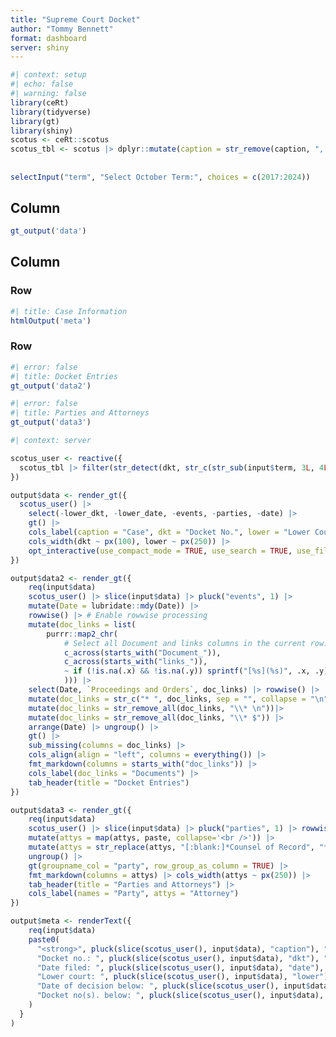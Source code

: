 ```yaml
---
title: "Supreme Court Docket"
author: "Tommy Bennett"
format: dashboard
server: shiny
---
```


```r
#| context: setup
#| echo: false
#| warning: false
library(ceRt)
library(tidyverse)
library(gt)
library(shiny)
scotus <- ceRt::scotus
scotus_tbl <- scotus |> dplyr::mutate(caption = str_remove(caption, ", Petitioner*")) |> dplyr::mutate(caption = str_remove_all(caption, ", et al.")) |> dplyr::mutate(lower = str_replace(lower, "^United States Court of Appeals for the (.+?Circuit)", "\\1"))
```

## {.sidebar}

```r
selectInput("term", "Select October Term:", choices = c(2017:2024))
```

## Column

```r
gt_output('data')
```

## Column

### Row {height=30%}

```r
#| title: Case Information
htmlOutput('meta')
```

### Row {.tabset height=70%}

```r
#| error: false
#| title: Docket Entries
gt_output('data2')
```

```r
#| error: false
#| title: Parties and Attorneys
gt_output('data3')
```

```r
#| context: server

scotus_user <- reactive({
  scotus_tbl |> filter(str_detect(dkt, str_c(str_sub(input$term, 3L, 4L), "(-|A)")) == TRUE)
})

output$data <- render_gt({
  scotus_user() |> 
    select(-lower_dkt, -lower_date, -events, -parties, -date) |> 
    gt() |> 
    cols_label(caption = "Case", dkt = "Docket No.", lower = "Lower Court") |>
    cols_width(dkt ~ px(100), lower ~ px(250)) |>
    opt_interactive(use_compact_mode = TRUE, use_search = TRUE, use_filters = TRUE, selection_mode = "single", page_size_default = 25, use_page_size_select = TRUE, use_sorting = TRUE)
})

output$data2 <- render_gt({
    req(input$data)
    scotus_user() |> slice(input$data) |> pluck("events", 1) |> 
    mutate(Date = lubridate::mdy(Date)) |>
    rowwise() |> # Enable rowwise processing
    mutate(doc_links = list(
        purrr::map2_chr(
            # Select all Document and links columns in the current row:
            c_across(starts_with("Document_")),
            c_across(starts_with("links_")),
            ~ if (!is.na(.x) && !is.na(.y)) sprintf("[%s](%s)", .x, .y) else NA_character_
            ))) |>
    select(Date, `Proceedings and Orders`, doc_links) |> rowwise() |>
    mutate(doc_links = str_c("* ", doc_links, sep = "", collapse = "\n")) |> 
    mutate(doc_links = str_remove_all(doc_links, "\\* \n"))|> 
    mutate(doc_links = str_remove_all(doc_links, "\\* $")) |> 
    arrange(Date) |> ungroup() |>
    gt() |> 
    sub_missing(columns = doc_links) |> 
    cols_align(align = "left", columns = everything()) |>
    fmt_markdown(columns = starts_with("doc_links")) |>
    cols_label(doc_links = "Documents") |>
    tab_header(title = "Docket Entries")
})

output$data3 <- render_gt({
    req(input$data)
    scotus_user() |> slice(input$data) |> pluck("parties", 1) |> rowwise() |>
    mutate(attys = map(attys, paste, collapse='<br />')) |>
    mutate(attys = str_replace(attys, "[:blank:]*Counsel of Record", "*")) |>
    ungroup() |>
    gt(groupname_col = "party", row_group_as_column = TRUE) |>
    fmt_markdown(columns = attys) |> cols_width(attys ~ px(250)) |>
    tab_header(title = "Parties and Attorneys") |>
    cols_label(names = "Party", attys = "Attorney")
})

output$meta <- renderText({
    req(input$data)
    paste0(
      "<strong>", pluck(slice(scotus_user(), input$data), "caption"), "</strong>",
      "Docket no.: ", pluck(slice(scotus_user(), input$data), "dkt"), "<br />",
      "Date filed: ", pluck(slice(scotus_user(), input$data), "date"), "<br />",
      "Lower court: ", pluck(slice(scotus_user(), input$data), "lower"), "<br />",
      "Date of decision below: ", pluck(slice(scotus_user(), input$data), "lower_date"), "<br />",
      "Docket no(s). below: ", pluck(slice(scotus_user(), input$data), "lower_dkt")
    )
  }
)

```